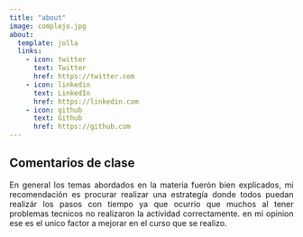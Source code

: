 ```yaml
---
title: "about"
image: complejo.jpg
about:
  template: jolla
  links:
    - icon: twitter
      text: Twitter
      href: https://twitter.com
    - icon: linkedin
      text: LinkedIn
      href: https://linkedin.com
    - icon: github
      text: Github
      href: https://github.com
---
```


## Comentarios de clase  
::: {style="text-align:justify"}
En general los temas abordados en la materia fuerón bien explicados, mi recomendación es procurar realizar una estrategía donde todos puedan realizár los pasos con tiempo ya que ocurrio que muchos al tener problemas tecnicos no realizaron la actividad correctamente. en mi opinion ese es el unico factor a mejorar en el curso que se realizo.
:::




